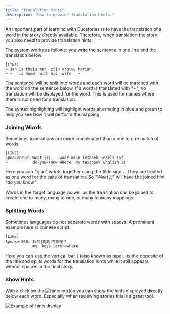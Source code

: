 ```yaml
---
title: "Translation Hints"
description: "How to provide translation hints."
---
```


An important part of learning with Duostories is to have the
translation of a word in the story directly available. Therefore, when translation
the story you also need to provide translation hints.

The system works as follows: you write the sentence in one line and the translation below:

```
[LINE]
> Jan is thuis met  zijn vrouw, Marian.
~ ~   is home  with his  wife   ~
```

The sentence will be split into words and each word will be matched with the word on the sentence below.
If a word is translated with "~", no translation will be displayed for the word.
This is used for names where there is not need for a translation.

<Info>The syntax highlighting will highlight words alternating in blue and green to help you see
how it will perform the mapping.</Info>

### Joining Words
Sometimes translations are more complicated than a one to one match of words.

```
[LINE]
Speaker292: Weet~jij    waar mijn lesboek Engels is?
~           do~you~know Where  my textbook English is
```

Here you can "glue" words together using the tilde sign `~`. They are treated as one word for
the sake of translation. So *"Weet jij"* will have the joined hint *"do you know"*.

Words in the target language as well as the translation can be joined to create one to many, many to one,
or many to many mappings.

### Splitting Words
Sometimes languages do not separate words with spaces. A prominent example here is chinese script.

```
[LINE]
Speaker560: 我的|钥匙|在哪里？
~           my  keys (are)~where
```
Here you can use the vertical bar `|` (also known as pipe). Its the opposite of the title and splits words
for the translation hints while it still appears without spaces in the final story.

### Show Hints

With a click on the ![hints](/docs/story-editing/hints_button.png "Hints") button you can show the hints displayed
directly below each word. Especially when reviewing stories this is a great tool.

![Example of hints display](/docs/story-editing/hint.png "Hints")